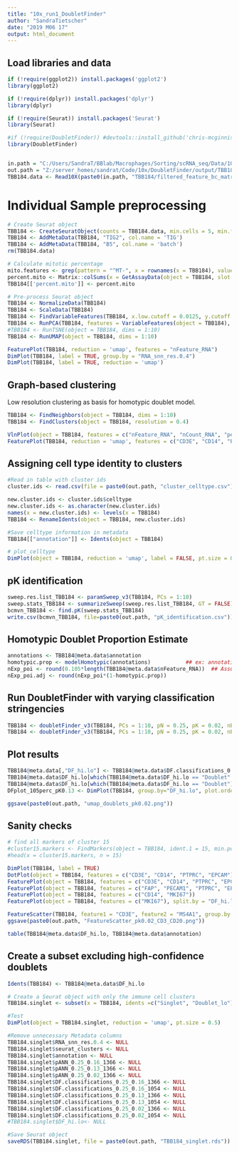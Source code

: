 ```yaml
---
title: "10x_run1_DoubletFinder"
author: "SandraTietscher"
date: "2019 M06 17"
output: html_document
---
```



## Load libraries and data

```r
if (!require(ggplot2)) install.packages('ggplot2')
library(ggplot2)

if (!require(dplyr)) install.packages('dplyr')
library(dplyr)

if (!require(Seurat)) install.packages('Seurat')
library(Seurat)

#if (!require(DoubletFinder)) #devtools::install_github('chris-mcginnis-ucsf/DoubletFinder')
library(DoubletFinder)


in.path = "C:/Users/SandraT/BBlab/Macrophages/Sorting/scRNA_seq/Data/10x/Run_02/CellRangerCount_40342_2019-10-15--13-52-11/"
out.path = "Z:/server_homes/sandrat/Code/10x/DoubletFinder/output/TBB184/"
TBB184.data <- Read10X(paste0(in.path, "TBB184/filtered_feature_bc_matrix"))
```

# Individual Sample preprocessing

```r

# Create Seurat object
TBB184 <- CreateSeuratObject(counts = TBB184.data, min.cells = 5, min.features = 200, project = "TBB184")
TBB184 <- AddMetaData(TBB184, "TIG2", col.name = 'TIG')
TBB184 <- AddMetaData(TBB184, "B5", col.name = 'batch')
rm(TBB184.data)

# Calculate mitotic percentage
mito.features <- grep(pattern = "^MT-", x = rownames(x = TBB184), value = TRUE)
percent.mito <- Matrix::colSums(x = GetAssayData(object = TBB184, slot = 'counts')[mito.features, ]) / Matrix::colSums(x = GetAssayData(object = TBB184, slot = 'counts'))
TBB184[['percent.mito']] <- percent.mito

# Pre-process Seurat object
TBB184 <- NormalizeData(TBB184)
TBB184 <- ScaleData(TBB184)
TBB184 <- FindVariableFeatures(TBB184, x.low.cutoff = 0.0125, y.cutoff = 0.25, do.plot=FALSE)
TBB184 <- RunPCA(TBB184, features = VariableFeatures(object = TBB184), verbose = FALSE)
#TBB184 <- RunTSNE(object = TBB184, dims = 1:10)
TBB184 <- RunUMAP(object = TBB184, dims = 1:10)

FeaturePlot(TBB184, reduction = 'umap', features = "nFeature_RNA")
DimPlot(TBB184, label = TRUE, group.by = "RNA_snn_res.0.4")
DimPlot(TBB184, label = TRUE, reduction = 'umap')
```

## Graph-based clustering
Low resolution clustering as basis for homotypic doublet model.

```r
TBB184 <- FindNeighbors(object = TBB184, dims = 1:10)
TBB184 <- FindClusters(object = TBB184, resolution = 0.4)

VlnPlot(object = TBB184, features = c("nFeature_RNA", "nCount_RNA", "percent.mito"), ncol = 3, pt.size = 0, sort = FALSE)
FeaturePlot(TBB184, reduction = 'umap', features = c("CD3E", "CD14", "PTPRC", "EPCAM", "PECAM1", "FAP"))
```
## Assigning cell type identity to clusters

```r
#Read in table with cluster ids
cluster.ids <- read.csv(file = paste0(out.path, "cluster_celltype.csv"))

new.cluster.ids <- cluster.ids$celltype
new.cluster.ids <- as.character(new.cluster.ids)
names(x = new.cluster.ids) <- levels(x = TBB184)
TBB184 <- RenameIdents(object = TBB184, new.cluster.ids)

#Save celltype information in metadata
TBB184[["annotation"]] <- Idents(object = TBB184)

# plot_celltype 
DimPlot(object = TBB184, reduction = 'umap', label = FALSE, pt.size = 0.5, group.by = "annotation")
```
## pK identification

```r

sweep.res.list_TBB184 <- paramSweep_v3(TBB184, PCs = 1:10)
sweep.stats_TBB184 <- summarizeSweep(sweep.res.list_TBB184, GT = FALSE)
bcmvn_TBB184 <- find.pK(sweep.stats_TBB184)
write.csv(bcmvn_TBB184, file=paste0(out.path, "pK_identification.csv"))

```

## Homotypic Doublet Proportion Estimate 
```r
annotations <- TBB184@meta.data$annotation
homotypic.prop <- modelHomotypic(annotations)           ## ex: annotations ~ number of cell types present
nExp_poi <- round(0.105*length(TBB184@meta.data$nFeature_RNA))  ## Assuming 8% doublet formation rate - tailor for your dataset
nExp_poi.adj <- round(nExp_poi*(1-homotypic.prop))
```


## Run DoubletFinder with varying classification stringencies 
```r
TBB184 <- doubletFinder_v3(TBB184, PCs = 1:10, pN = 0.25, pK = 0.02, nExp = nExp_poi, reuse.pANN = FALSE)
TBB184 <- doubletFinder_v3(TBB184, PCs = 1:10, pN = 0.25, pK = 0.02, nExp = nExp_poi.adj, reuse.pANN = "pANN_0.25_0.02_1366")
```

## Plot results 
```r
TBB184@meta.data[,"DF_hi.lo"] <- TBB184@meta.data$DF.classifications_0.25_0.02_1366
TBB184@meta.data$DF_hi.lo[which(TBB184@meta.data$DF_hi.lo == "Doublet" & TBB184@meta.data$DF.classifications_0.25_0.02_1054 == "Singlet")] <- "Doublet_lo"
TBB184@meta.data$DF_hi.lo[which(TBB184@meta.data$DF_hi.lo == "Doublet")] <- "Doublet_hi"
DFplot_105perc_pK0.13 <- DimPlot(TBB184, group.by="DF_hi.lo", plot.order=c("Doublet_hi","Doublet_lo","Singlet"), colors.use=c("black","gold","red"))

ggsave(paste0(out.path, "umap_doublets_pk0.02.png"))
```

## Sanity checks

```r

# find all markers of cluster 15
#cluster15.markers <- FindMarkers(object = TBB184, ident.1 = 15, min.pct = 0.25)
#head(x = cluster15.markers, n = 15)

DimPlot(TBB184, label = TRUE)
DotPlot(object = TBB184, features = c("CD3E", "CD14", "PTPRC", "EPCAM"))
FeaturePlot(object = TBB184, features = c("CD3E", "CD14", "PTPRC", "EPCAM"))
FeaturePlot(object = TBB184, features = c("FAP", "PECAM1", "PTPRC", "EPCAM"))
FeaturePlot(object = TBB184, features = c("CD14", "MKI67"))
FeaturePlot(object = TBB184, features = c("MKI67"), split.by = "DF_hi.lo")

FeatureScatter(TBB184, feature1 = "CD3E", feature2 = "MS4A1", group.by = "DF_hi.lo")
ggsave(paste0(out.path, "FeatureScatter_pk0.02_CD3_CD20.png"))

table(TBB184@meta.data$DF_hi.lo, TBB184@meta.data$annotation)
```

## Create a subset excluding high-confidence doublets
```r
Idents(TBB184) <- TBB184@meta.data$DF_hi.lo

# Create a Seurat object with only the immune cell clusters
TBB184.singlet <- subset(x = TBB184, idents =c("Singlet", "Doublet_lo"))

#Test
DimPlot(object = TBB184.singlet, reduction = 'umap', pt.size = 0.5)

#Remove unnecessary Metadata columns
TBB184.singlet$RNA_snn_res.0.4 <- NULL
TBB184.singlet$seurat_clusters <- NULL
TBB184.singlet$annotation <- NULL
TBB184.singlet$pANN_0.25_0.16_1366 <- NULL
TBB184.singlet$pANN_0.25_0.13_1366 <- NULL
TBB184.singlet$pANN_0.25_0.02_1366 <- NULL
TBB184.singlet$DF.classifications_0.25_0.16_1366 <- NULL
TBB184.singlet$DF.classifications_0.25_0.16_1054 <- NULL
TBB184.singlet$DF.classifications_0.25_0.13_1366 <- NULL
TBB184.singlet$DF.classifications_0.25_0.13_1054 <- NULL
TBB184.singlet$DF.classifications_0.25_0.02_1366 <- NULL
TBB184.singlet$DF.classifications_0.25_0.02_1054 <- NULL
#TBB184.singlet$DF_hi.lo<- NULL

#Save Seurat object
saveRDS(TBB184.singlet, file = paste0(out.path, "TBB184_singlet.rds"))
```
